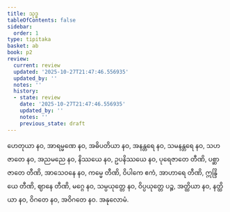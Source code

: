 ```yaml
---
title: သုဒ္ဓ
tableOfContents: false
sidebar:
  order: 1
type: tipitaka
basket: ab
book: p2
review:
  current: review
  updated: '2025-10-27T21:47:46.556935'
  updated_by: ''
  notes: ''
  history:
  - state: review
    date: '2025-10-27T21:47:46.556935'
    updated_by: ''
    notes: ''
    previous_state: draft
---
```



<ReviewStatus review={frontmatter.review} showDetails={true} />

<HypothesisAnnotation frontmatter={frontmatter} />

<DynamicBreadcrumb />

<Division number="37" book="p2" e="ch" v="38" p="348">

<Paragraph number="3620" book="p2">
ဟေတုယာ နဝ, အာရမ္မဏေ နဝ, အဓိပတိယာ နဝ, အနန္တရေ နဝ, သမနန္တရေ နဝ, သဟဇာတေ နဝ, အညမညေ နဝ, နိဿယေ နဝ, ဥပနိဿယေ နဝ, ပုရေဇာတေ တီဏိ, ပစ္ဆာဇာတေ တီဏိ, အာသေဝနေ နဝ, ကမ္မေ တီဏိ, ဝိပါကေ ဧကံ, အာဟာရေ တီဏိ, ဣန္ဒြိယေ တီဏိ, ဈာနေ တီဏိ, မဂ္ဂေ နဝ, သမ္ပယုတ္တေ နဝ, ဝိပ္ပယုတ္တေ ပဉ္စ, အတ္ထိယာ နဝ, နတ္ထိယာ နဝ, ဝိဂတေ နဝ, အဝိဂတေ နဝ.

</Paragraph>
</Division>

<Paragraph number="3621" type="center" book="p2">
အနုလောမံ.
</Paragraph>